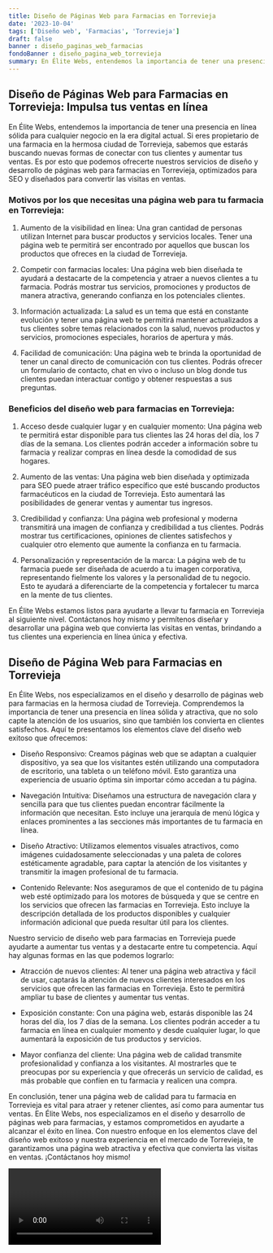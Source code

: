 ```yaml
---
title: Diseño de Páginas Web para Farmacias en Torrevieja
date: '2023-10-04'
tags: ['Diseño web', 'Farmacias', 'Torrevieja']
draft: false
banner : diseño_paginas_web_farmacias
fondoBanner : diseño_pagina_web_torrevieja
summary: En Élite Webs, entendemos la importancia de tener una presencia en línea sólida para cualquier negocio en la era digital actual. Si eres propietario de una farmacia en la hermosa ciudad de Torrevieja, sabemos que estarás buscando nuevas formas de conectar con tus clientes y aumentar tus ventas. Es por esto que podemos ofrecerte nuestros servicios de diseño y desarrollo de páginas web para farmacias en Torrevieja, optimizados para SEO y diseñados para convertir las visitas en ventas.
---
```


## Diseño de Páginas Web para Farmacias en Torrevieja: Impulsa tus ventas en línea

En Élite Webs, entendemos la importancia de tener una presencia en línea sólida para cualquier negocio en la era digital actual. Si eres propietario de una farmacia en la hermosa ciudad de Torrevieja, sabemos que estarás buscando nuevas formas de conectar con tus clientes y aumentar tus ventas. Es por esto que podemos ofrecerte nuestros servicios de diseño y desarrollo de páginas web para farmacias en Torrevieja, optimizados para SEO y diseñados para convertir las visitas en ventas.

### Motivos por los que necesitas una página web para tu farmacia en Torrevieja:

1. Aumento de la visibilidad en línea: Una gran cantidad de personas utilizan Internet para buscar productos y servicios locales. Tener una página web te permitirá ser encontrado por aquellos que buscan los productos que ofreces en la ciudad de Torrevieja.

2. Competir con farmacias locales: Una página web bien diseñada te ayudará a destacarte de la competencia y atraer a nuevos clientes a tu farmacia. Podrás mostrar tus servicios, promociones y productos de manera atractiva, generando confianza en los potenciales clientes.

3. Información actualizada: La salud es un tema que está en constante evolución y tener una página web te permitirá mantener actualizados a tus clientes sobre temas relacionados con la salud, nuevos productos y servicios, promociones especiales, horarios de apertura y más.

4. Facilidad de comunicación: Una página web te brinda la oportunidad de tener un canal directo de comunicación con tus clientes. Podrás ofrecer un formulario de contacto, chat en vivo o incluso un blog donde tus clientes puedan interactuar contigo y obtener respuestas a sus preguntas.

### Beneficios del diseño web para farmacias en Torrevieja:

1. Acceso desde cualquier lugar y en cualquier momento: Una página web te permitirá estar disponible para tus clientes las 24 horas del día, los 7 días de la semana. Los clientes podrán acceder a información sobre tu farmacia y realizar compras en línea desde la comodidad de sus hogares.

2. Aumento de las ventas: Una página web bien diseñada y optimizada para SEO puede atraer tráfico específico que esté buscando productos farmacéuticos en la ciudad de Torrevieja. Esto aumentará las posibilidades de generar ventas y aumentar tus ingresos.

3. Credibilidad y confianza: Una página web profesional y moderna transmitirá una imagen de confianza y credibilidad a tus clientes. Podrás mostrar tus certificaciones, opiniones de clientes satisfechos y cualquier otro elemento que aumente la confianza en tu farmacia.

4. Personalización y representación de la marca: La página web de tu farmacia puede ser diseñada de acuerdo a tu imagen corporativa, representando fielmente los valores y la personalidad de tu negocio. Esto te ayudará a diferenciarte de la competencia y fortalecer tu marca en la mente de tus clientes.

En Élite Webs estamos listos para ayudarte a llevar tu farmacia en Torrevieja al siguiente nivel. Contáctanos hoy mismo y permítenos diseñar y desarrollar una página web que convierta las visitas en ventas, brindando a tus clientes una experiencia en línea única y efectiva.

<GifSeo />

<Cta />

## Diseño de Página Web para Farmacias en Torrevieja

En Élite Webs, nos especializamos en el diseño y desarrollo de páginas web para farmacias en la hermosa ciudad de Torrevieja. Comprendemos la importancia de tener una presencia en línea sólida y atractiva, que no solo capte la atención de los usuarios, sino que también los convierta en clientes satisfechos. Aquí te presentamos los elementos clave del diseño web exitoso que ofrecemos:

- Diseño Responsivo: Creamos páginas web que se adaptan a cualquier dispositivo, ya sea que los visitantes estén utilizando una computadora de escritorio, una tableta o un teléfono móvil. Esto garantiza una experiencia de usuario óptima sin importar cómo accedan a tu página.

- Navegación Intuitiva: Diseñamos una estructura de navegación clara y sencilla para que tus clientes puedan encontrar fácilmente la información que necesitan. Esto incluye una jerarquía de menú lógica y enlaces prominentes a las secciones más importantes de tu farmacia en línea.

- Diseño Atractivo: Utilizamos elementos visuales atractivos, como imágenes cuidadosamente seleccionadas y una paleta de colores estéticamente agradable, para captar la atención de los visitantes y transmitir la imagen profesional de tu farmacia.

- Contenido Relevante: Nos aseguramos de que el contenido de tu página web esté optimizado para los motores de búsqueda y que se centre en los servicios que ofrecen las farmacias en Torrevieja. Esto incluye la descripción detallada de los productos disponibles y cualquier información adicional que pueda resultar útil para los clientes.

Nuestro servicio de diseño web para farmacias en Torrevieja puede ayudarte a aumentar tus ventas y a destacarte entre tu competencia. Aquí hay algunas formas en las que podemos lograrlo:

- Atracción de nuevos clientes: Al tener una página web atractiva y fácil de usar, captarás la atención de nuevos clientes interesados en los servicios que ofrecen las farmacias en Torrevieja. Esto te permitirá ampliar tu base de clientes y aumentar tus ventas.

- Exposición constante: Con una página web, estarás disponible las 24 horas del día, los 7 días de la semana. Los clientes podrán acceder a tu farmacia en línea en cualquier momento y desde cualquier lugar, lo que aumentará la exposición de tus productos y servicios.

- Mayor confianza del cliente: Una página web de calidad transmite profesionalidad y confianza a los visitantes. Al mostrarles que te preocupas por su experiencia y que ofrecerás un servicio de calidad, es más probable que confíen en tu farmacia y realicen una compra.

En conclusión, tener una página web de calidad para tu farmacia en Torrevieja es vital para atraer y retener clientes, así como para aumentar tus ventas. En Élite Webs, nos especializamos en el diseño y desarrollo de páginas web para farmacias, y estamos comprometidos en ayudarte a alcanzar el éxito en línea. Con nuestro enfoque en los elementos clave del diseño web exitoso y nuestra experiencia en el mercado de Torrevieja, te garantizamos una página web atractiva y efectiva que convierta las visitas en ventas. ¡Contáctanos hoy mismo!

<Video />

<CtaBot job='Farmacias' city='Torrevieja'/>

<Gmaps query='Torrevieja+españa+maps' />